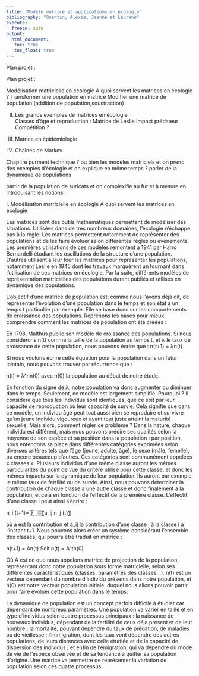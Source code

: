 ---
title: "Modèle matrice et applications en écologie"
bibliography: "Quentin, Alexie, Jeanne et Laurane"
execute: 
  freeze: auto
output: 
  html_document:
   toc: true
   toc_float: true
---
Plan projet : 

Plan projet : 

Modélisation matricielle en écologie
A quoi servent les matrices en écologie ?
Transformer une population en matrice
Modifier une matrice de population (addition de population,soustraction)

II. Les grands exemples de matrices en écologie  
Classes d’âge et reproduction : Matrice de Leslie
Impact prédateur
Compétition ?

III. Matrice en épidémiologie 

IV. Chaînes de Markov 



Chapitre purment technique ? ou bien les modèles matriciels et on prend des exemples d'écologie et on explique en même temps ?
parler de la dynamique de populations

partir de la population de suricats et on complexifie au fur et à mesure en introduisant les notions 




I. Modélisation matricielle en écologie
	A quoi servent les matrices en écologie

Les matrices sont des outils mathématiques permettant de modéliser des situations. Utilisées dans de très nombreux domaines, l’écologie n’échappe pas à la règle. Les matrices permettent notamment de représenter des populations et de les faire évoluer selon différentes règles ou évènements. Les premières utilisations de ces modèles remontent à 1941 par Harro Bernardelli étudiant les oscillations de la structure d’une population. D’autres utilisent à leur tour les matrices pour représenter les populations, notamment Leslie en 1945 dont les travaux marquèrent un tournant dans l’utilisation de ces matrices en écologie. Par la suite, différents modèles de représentation matricielles des populations durent publiés et utilisés en dynamique des populations.

L’objectif d’une matrice de population est, comme nous l’avons déjà dit, de représenter l’évolution d’une population dans le temps et son état à un temps t particulier par exemple. Elle se base donc sur les comportements de croissance des populations. Reprenons les bases pour mieux comprendre comment les matrices de population ont été créées :

En 1798, Malthus publie son modèle de croissance des populations. Si nous considérons n(t) comme la taille de la population au temps t, et λ le taux de croissance de cette population, nous pouvons écrire que : 
n(t+1) = λn(t)

Si nous voulons écrire cette équation pour la population dans un futur lointain, nous pouvons trouver par récurrence que :

n(t) = λ^nn(0)   avec n(0) la population au début de notre étude.

En fonction du signe de λ, notre population va donc augmenter ou diminuer dans le temps.
Seulement, ce modèle est largement simplifié. Pourquoi ? Il considère que tous les individus sont identiques, que ce soit par leur capacité de reproduction ou leur capacité de survie. Cela signifie que dans ce modèle, un individu âgé peut tout aussi bien se reproduire et survivre qu’un jeune individu vigoureux et ayant tout juste atteint la maturité sexuelle. Mais alors, comment régler ce problème ? Dans la nature, chaque individu est différent, mais nous pouvons prédire ses qualités selon la moyenne de son espèce et sa position dans la population : par position, nous entendons sa place dans différentes catégories exprimées selon diverses critères tels que l’âge (jeune, adulte, âgé), le sexe (mâle, femelle), ou encore beaucoup d’autres. Ces catégories sont communément appelées « classes ». Plusieurs individus d’une même classe auront les mêmes particularités du point de vue du critère utilisé pour cette classe, et donc les mêmes impacts sur la dynamique de leur population. Ils auront par exemple le même taux de fertilité ou de survie. Ainsi, nous pouvons déterminer la contribution de chaque classe à une autre classe et donc finalement à la population, et cela en fonction de l’effectif de la première classe. L’effectif d’une classe i peut ainsi s’écrire :

n_i (t+1)= ∑_j▒〖a_ij n_j (t)〗  

où a est la contribution et a_ij la contribution d’une classe j à la classe i à l’instant t+1.
Nous pouvons alors créer un système considérant l’ensemble des classes, qui pourra être traduit en matrice :

n(t+1) = An(t)
Soit n(t) = A^tn(0)

Où A est ce que nous appelons matrice de projection de la population, représentant donc notre population sous forme matricielle, selon ses différentes caractéristiques (classes, paramètres des classes…). n(t) est un vecteur dépendant du nombre d’individu présents dans notre population, et n(0) est notre vecteur population initiale, duquel nous allons pouvoir partir pour faire évoluer cette population dans le temps.

La dynamique de population est un concept parfois difficile à étudier car dépendant de nombreux paramètres. Une population va varier en taille et en type d’individus selon quatre processus principaux : la naissance de nouveaux individus, dépendant de la fertilité de ceux déjà présent et de leur nombre ; la mortalité, pouvant dépendre du taux de prédation, de maladies ou de vieillesse ; l’immigration, dont les taux vont dépendre des autres populations, de leurs distances avec celle étudiée et de la capacité de dispersion des individus ; et enfin de l’émigration, qui va dépendre du mode de vie de l’espèce observée et de sa tendance à quitter sa population d’origine. Une matrice va permettre de représenter la variation de population selon ces quatre processus.

